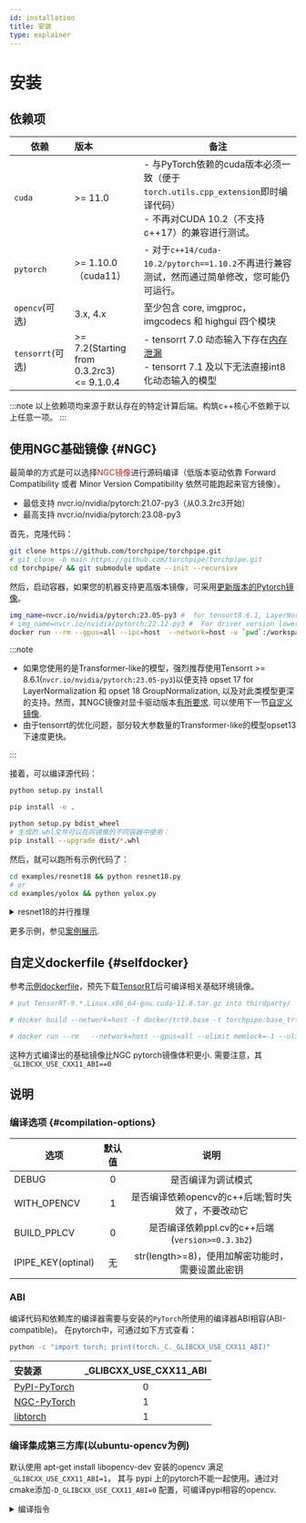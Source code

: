 ```yaml
---
id: installation
title: 安装
type: explainer
---
```



# 安装
<!-- Installation and Quick Start -->



## 依赖项

| 依赖             | 版本                   | 备注                                                                                                                                          |
|------------------|:-----------------------|---------------------------------------------------------------------------------------------------------------------------------------------|
| `cuda`           | >= 11.0                | - 与PyTorch依赖的cuda版本必须一致（便于`torch.utils.cpp_extension`即时编译代码） <br />- 不再对CUDA 10.2（不支持c++17）的兼容进行测试。            |
| `pytorch`        | >= 1.10.0（cuda11）      | - 对于`c++14/cuda-10.2/pytorch==1.10.2`不再进行兼容测试，然而通过简单修改，您可能仍可运行。                                                      |
| `opencv`(可选)   | 3.x, 4.x               | 至少包含 core, imgproc，imgcodecs 和 highgui 四个模块                                                                                          |
| `tensorrt`(可选) | >= 7.2(Starting from 0.3.2rc3)<br /><= 9.1.0.4 | - tensorrt 7.0 动态输入下存在[内存泄漏](https://github.com/NVIDIA/TensorRT/issues/351)<br />- tensorrt 7.1 及以下无法直接int8化动态输入的模型 |

:::note 
以上依赖项均来源于默认存在的特定计算后端。构筑c++核心不依赖于以上任意一项。
:::

## 使用NGC基础镜像 {#NGC}
最简单的方式是可以选择<font color='Brown'>NGC镜像</font>进行源码编译（低版本驱动依靠 Forward Compatibility 或者 Minor Version Compatibility 依然可能跑起来官方镜像）。
- 最低支持 nvcr.io/nvidia/pytorch:21.07-py3（从0.3.2rc3开始）
- 最高支持 nvcr.io/nvidia/pytorch:23.08-py3

首先，克隆代码：

```bash
git clone https://github.com/torchpipe/torchpipe.git
# git clone -b main https://github.com/torchpipe/torchpipe.git
cd torchpipe/ && git submodule update --init --recursive
```

然后，启动容器，如果您的机器支持更高版本镜像，可采用[更新版本的Pytorch镜像](https://catalog.ngc.nvidia.com/orgs/nvidia/containers/pytorch/tags)。

```bash
img_name=nvcr.io/nvidia/pytorch:23.05-py3 #  for tensort8.6.1, LayerNorm
# img_name=nvcr.io/nvidia/pytorch:22.12-py3 #  For driver version lower than 510
docker run --rm --gpus=all --ipc=host  --network=host -v `pwd`:/workspace  --shm-size 1G  --ulimit memlock=-1 --ulimit stack=67108864  --privileged=true  -w/workspace -it $img_name /bin/bash
```

:::note
- 如果您使用的是Transformer-like的模型，强烈推荐使用Tensorrt >= 8.6.1(`nvcr.io/nvidia/pytorch:23.05-py3`)以便支持 opset 17 for LayerNormalization 和 opset 18 GroupNormalization, 以及对此类模型更深的支持。然而，其NGC镜像对显卡驱动版本[有所要求](https://docs.nvidia.com/deeplearning/frameworks/pytorch-release-notes/rel-23-05.html#rel-23-05). 
可以使用下一节[自定义镜像](#selfdocker).
- 由于tensorrt的优化问题，部分较大参数量的Transformer-like的模型opset13下速度更快。


:::

接着，可以编译源代码：

<Tabs groupId="pip"  className="unique-tabs">
<TabItem value="sys" label="安装到系统">

```bash
python setup.py install
```
</TabItem>

<TabItem value="editable" label="可编辑模式">

```bash
pip install -e .
```

</TabItem>
<TabItem value="whl" label="打包">

```bash
python setup.py bdist_wheel
# 生成的.whl文件可以在同镜像的不同容器中使用：
pip install --upgrade dist/*.whl
```
</TabItem>
</Tabs>

然后，就可以跑所有示例代码了：

```bash
cd examples/resnet18 && python resnet18.py
# or 
cd examples/yolox && python yolox.py 
```

<details><summary>resnet18的并行推理</summary>

> 获取恰当的模型文件(目前支持 onnx, trt engine等).

```python
import torchvision.models as models
resnet18 = models.resnet18(pretrained=True).eval().cuda()

import tempfile, os, torch
model_path =  os.path.join(tempfile.gettempdir(), "./resnet18.onnx") 
resnet18 = models.resnet18(pretrained=True).eval().cuda()
data_bchw = torch.rand((1, 3, 224, 224)).cuda()
print("export: ", model_path)
torch.onnx.export(resnet18, data_bchw, model_path,
                  opset_version=17,
                  do_constant_folding=True,
                  input_names=["in"], output_names=["out"],dynamic_axes={"in": {0: "x"},"out": {0: "x"}})

# os.system(f"onnxsim {model_path} {model_path}")
```
 
> 现在你可以并发调用单模型了。
```python
import torch, torchpipe
model = torchpipe.pipe({'model': model_path,
                        'backend': "Sequential[cvtColorTensor,TensorrtTensor,SyncTensor]", # 后端引擎， 可见overview章节的解释。
                        'instance_num': 2, 'batching_timeout': '5', # 实例数和超时时间
                        'max': 4, # 模型优化范围最大值，也可以为 '4x3x224x224'
                        'mean': '123.675, 116.28, 103.53',#255*"0.485, 0.456, 0.406"，
                        'std': '58.395, 57.120, 57.375', # 将融合进tensorrt网络中
                        'color': 'rgb'}) # cvtColorTensor后端的参数： 目标颜色空间顺序
data = torch.zeros((1, 3, 224, 224)) # or torch.from_numpy(...)
input = {"data": data, 'color': 'bgr'}
model(input)  # 可并发调用
# 使用 "result" 作为数据输出标识；当然，其他键值也可自定义写入
print(input["result"].shape)  # 失败则此键值一定不存在，即使输入时已经存在。
```

</details>


更多示例，参见[案例展示](./showcase/showcase.mdx).


## 自定义dockerfile {#selfdocker}

参考[示例dockerfile](https://github.com/torchpipe/torchpipe/blob/main/docker/trt9.base)，预先下载[TensorRT](https://github.com/NVIDIA/TensorRT/tree/release/9.1#optional---if-not-using-tensorrt-container-specify-the-tensorrt-ga-release-build-path)后可编译相关基础环境镜像。
```bash
# put TensorRT-9.*.Linux.x86_64-gnu.cuda-11.8.tar.gz into thirdparty/

# docker build --network=host -f docker/trt9.base -t torchpipe:base_trt-9 .

# docker run --rm   --network=host --gpus=all --ulimit memlock=-1 --ulimit stack=67108864 --privileged=true  -v `pwd`:/workspace -it torchpipe:base_trt-9  /bin/bash 

```
这种方式编译出的基础镜像比NGC pytorch镜像体积更小. 需要注意，其`_GLIBCXX_USE_CXX11_ABI==0`



## 说明

### 编译选项 {#compilation-options}

| 选项               | 默认值 |                      说明                      |
|--------------------|:------:|:--------------------------------------------:|
| DEBUG              |   0    |               是否编译为调试模式               |
| WITH_OPENCV        |   1    |          是否编译依赖opencv的c++后端;暂时失效了，不要改动它           |
| BUILD_PPLCV      |   0    |         是否编译依赖ppl.cv的c++后端  (`version>=0.3.3b2`)        |
| IPIPE_KEY(optinal) |   无   | str(length>=8)，使用加解密功能时，需要设置此密钥 |

<!-- | WITH_TENSORRT      |   1    |         是否编译依赖tensorrt的c++后端          | -->


### ABI
编译代码和依赖库的编译器需要与安装的`PyTorch`所使用的编译器ABI相容(ABI-compatible)。
在pytorch中，可通过如下方式查看：
```bash
python -c "import torch; print(torch._C._GLIBCXX_USE_CXX11_ABI)"
```
| 安装源                                                                       | _GLIBCXX_USE_CXX11_ABI |
|:-----------------------------------------------------------------------------|:----------------------:|
| [PyPI-PyTorch](https://pytorch.org/get-started/locally/)                     |           0            |
| [NGC-PyTorch](https://catalog.ngc.nvidia.com/orgs/nvidia/containers/pytorch) |           1            |
| [libtorch](https://pytorch.org/cppdocs/installing.html)                      |           1            |



### 编译集成第三方库(以ubuntu-opencv为例)

默认使用 apt-get install libopencv-dev 安装的opencv 满足`_GLIBCXX_USE_CXX11_ABI=1`， 其与 pypi 上的pytorch不能一起使用。通过对cmake添加`-D_GLIBCXX_USE_CXX11_ABI=0` 配置，可编译pypi相容的opencv.
<details><summary>编译指令</summary>

```bash
wget https://codeload.github.com/opencv/opencv/zip/refs/tags/4.5.4 -O opencv-4.5.4.zip

unzip opencv-4.5.4.zip && pip3 install cmake

cd opencv-4.5.4/ && \
sed -i '1a add_definitions(-D_GLIBCXX_USE_CXX11_ABI=0)' CMakeLists.txt  && \
      mkdir build && cd build && \
      cmake -D CMAKE_BUILD_TYPE=Release \
            -D BUILD_WITH_DEBUG_INFO=OFF \
            -D CMAKE_INSTALL_PREFIX=/usr/local/ \
            -D INSTALL_C_EXAMPLES=OFF \
            -D INSTALL_PYTHON_EXAMPLES=OFF \
            -DENABLE_NEON=OFF  \
            -D WITH_TBB=ON \
            -DBUILD_TBB=ON  \
            -DBUILD_WEBP=OFF \
            -D BUILD_ITT=OFF -D WITH_IPP=ON  \
            -D WITH_V4L=OFF \
            -D WITH_QT=OFF \
            -D WITH_OPENGL=OFF \
            -D BUILD_opencv_dnn=OFF \
            -DBUILD_opencv_java=OFF \
            -DBUILD_opencv_python2=OFF \
            -DBUILD_opencv_python3=ON \
            -D BUILD_NEW_PYTHON_SUPPORT=ON \
            -D BUILD_PYTHON_SUPPORT=ON \
            -D PYTHON_DEFAULT_EXECUTABLE=/usr/bin/python3 \
            -DBUILD_opencv_java_bindings_generator=OFF \
            -DBUILD_opencv_python_bindings_generator=ON \
            -D BUILD_EXAMPLES=OFF \
            -D WITH_OPENEXR=OFF \
            -DWITH_JPEG=ON  \
            -DBUILD_JPEG=ON\
            -D BUILD_JPEG_TURBO_DISABLE=OFF \
            -D BUILD_DOCS=OFF \
            -D BUILD_PERF_TESTS=OFF \
            -D BUILD_TESTS=OFF \
            -D BUILD_opencv_apps=OFF \
            -D BUILD_opencv_calib3d=OFF \
            -D BUILD_opencv_contrib=OFF \
            -D BUILD_opencv_features2d=OFF \
            -D BUILD_opencv_flann=OFF \
            -DBUILD_opencv_gapi=OFF \
            -D WITH_CUDA=OFF \
            -D WITH_CUDNN=OFF \
            -D OPENCV_DNN_CUDA=OFF \
            -D ENABLE_FAST_MATH=1 \
            -D WITH_CUBLAS=0 \
            -D BUILD_opencv_gpu=OFF \
            -D BUILD_opencv_ml=OFF \
            -D BUILD_opencv_nonfree=OFF \
            -D BUILD_opencv_objdetect=OFF \
            -D BUILD_opencv_photo=OFF \
            -D BUILD_opencv_stitching=OFF \
            -D BUILD_opencv_superres=OFF \
            -D BUILD_opencv_ts=OFF \
            -D BUILD_opencv_video=OFF \
            -D BUILD_videoio_plugins=OFF \
            -D BUILD_opencv_videostab=OFF \
            -DBUILD_EXAMPLES=OFF \
            -DBUILD_opencv_calib3d=OFF \
            -DBUILD_opencv_features2d=OFF\
            -DBUILD_opencv_flann=OFF\
            -DBUILD_opencv_ml=OFF\
            -DBUILD_opencv_videoio=OFF\
                .. && make -j4 && make install
```

</details>





